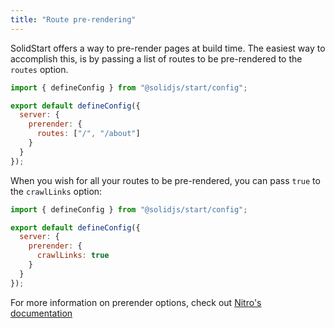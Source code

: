 ```yaml
---
title: "Route pre-rendering"
---
```


SolidStart offers a way to pre-render pages at build time.
The easiest way to accomplish this, is by passing a list of routes to be pre-rendered to the `routes` option.

```js { 6 }
import { defineConfig } from "@solidjs/start/config";

export default defineConfig({
  server: {
    prerender: {
      routes: ["/", "/about"]
    }
  }
});
```

When you wish for all your routes to be pre-rendered, you can pass `true` to the `crawlLinks` option:

```js { 6 }
import { defineConfig } from "@solidjs/start/config";

export default defineConfig({
  server: {
    prerender: {
      crawlLinks: true
    }
  }
});
```

For more information on prerender options, check out [Nitro's documentation](https://nitro.unjs.io/config#prerender)